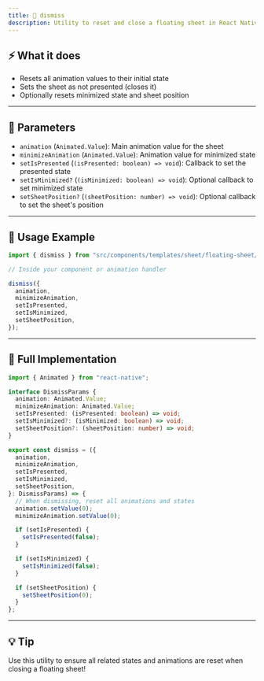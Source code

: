 ```yaml
---
title: 🛑 dismiss
description: Utility to reset and close a floating sheet in React Native Glow UI
---
```


## ⚡️ What it does

- Resets all animation values to their initial state
- Sets the sheet as not presented (closes it)
- Optionally resets minimized state and sheet position

---

## 📝 Parameters

- `animation` (`Animated.Value`): Main animation value for the sheet
- `minimizeAnimation` (`Animated.Value`): Animation value for minimized state
- `setIsPresented` (`(isPresented: boolean) => void`): Callback to set the presented state
- `setIsMinimized?` (`(isMinimized: boolean) => void`): Optional callback to set minimized state
- `setSheetPosition?` (`(sheetPosition: number) => void`): Optional callback to set the sheet's position

---

## 🚀 Usage Example

```ts
import { dismiss } from "src/components/templates/sheet/floating-sheet/utils/animation-utils/reference/dismiss";

// Inside your component or animation handler

dismiss({
  animation,
  minimizeAnimation,
  setIsPresented,
  setIsMinimized,
  setSheetPosition,
});
```

---

## 🧩 Full Implementation

```ts
import { Animated } from "react-native";

interface DismissParams {
  animation: Animated.Value;
  minimizeAnimation: Animated.Value;
  setIsPresented: (isPresented: boolean) => void;
  setIsMinimized?: (isMinimized: boolean) => void;
  setSheetPosition?: (sheetPosition: number) => void;
}

export const dismiss = ({
  animation,
  minimizeAnimation,
  setIsPresented,
  setIsMinimized,
  setSheetPosition,
}: DismissParams) => {
  // When dismissing, reset all animations and states
  animation.setValue(0);
  minimizeAnimation.setValue(0);

  if (setIsPresented) {
    setIsPresented(false);
  }

  if (setIsMinimized) {
    setIsMinimized(false);
  }

  if (setSheetPosition) {
    setSheetPosition(0);
  }
};
```

---

## 💡 Tip

Use this utility to ensure all related states and animations are reset when closing a floating sheet!
